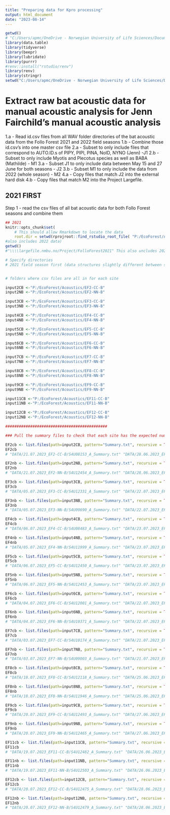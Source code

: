 ```yaml
---
title: "Preparing data for Kpro processing"
output: html_document
date: "2023-08-14"
---
```



```r
getwd()
# "C:/Users/apmc/OneDrive - Norwegian University of Life Sciences/Documents/1. PhD_Main/GitHub_link/EcoForest/EF"
library(data.table)
library(tidyverse)
library(beepr)
library(lubridate)
library(purrr)
#renv::install("rstudio/renv")
library(renv)
library(stringr)
setwd("C:/Users/apmc/OneDrive - Norwegian University of Life Sciences/Documents/1. PhD_Main/GitHub_link/EcoForest/EF")
```

# Extract raw bat acoustic data for manual acoustic analysis for Jenn Fairchild's manual acoustic analysis
1.a - Read id.csv files from all WAV folder directories of the bat acoustic data from the Follo Forest 2021 and 2022 field seasons 
1.b - Combine those id.csv's into one master csv file
2.a - Subset to only include files that correspond to AUTO.ID.s of PIPY, PIPI, PINA, NoID, NYNO (Jenn) -J1 
2.b - Subset to only include Myotis and Plecotus species as well as BABA (Mathilde) - M1 
3.a - Subset J1 to only include data between May 15 and 27 June for both seasons  - J2 
3.b - Subset M1 to only include the data from 2022 (whole season) - M2
4.a - Copy files that match J2 into the external hard disk 
4.b - Copy files that match M2 into the Project Largefile. 

## 2021 FIRST
Step 1 - read the csv files of all bat acoustic data for both Follo Forest seasons and combine them 
```r

## 2021 
knitr::opts_chunk$set(
    # This should allow Rmarkdown to locate the data
    root.dir = setwd(rprojroot::find_rstudio_root_file( "P:/EcoForest/Acoustics"))) 
#also includes 2022 data)
getwd()
#"\\\\largefile.nmbu.no/Project/FolloForest2021" This also uncludes 2022 data (sorry that is confusing)

# Specify directories
# 2021 field season first (data structures slightly different between seasons)


# folders where csv files are all in for each site

input2CB <-"P:/EcoForest/Acoustics/EF2-CC-B" 
input2NB <-"P:/EcoForest/Acoustics/EF2-NN-B" 

input3CB <-"P:/EcoForest/Acoustics/EF3-CC-B" 
input3NB <-"P:/EcoForest/Acoustics/EF3-NN-B" 

input4CB <-"P:/EcoForest/Acoustics/EF4-CC-B" 
input4NB <-"P:/EcoForest/Acoustics/EF4-NN-B" 

input5CB <-"P:/EcoForest/Acoustics/EF5-CC-B" 
input5NB <-"P:/EcoForest/Acoustics/EF5-NN-B" 

input6CB <-"P:/EcoForest/Acoustics/EF6-CC-B" 
input6NB <-"P:/EcoForest/Acoustics/EF6-NN-B" 

input7CB <-"P:/EcoForest/Acoustics/EF7-CC-B" 
input7NB <-"P:/EcoForest/Acoustics/EF7-NN-B" 

input8CB <-"P:/EcoForest/Acoustics/EF8-CC-B" 
input8NB <-"P:/EcoForest/Acoustics/EF8-NN-B" 

input9CB <-"P:/EcoForest/Acoustics/EF9-CC-B" 
input9NB <-"P:/EcoForest/Acoustics/EF9-NN-B" 

input11CB <-"P:/EcoForest/Acoustics/EF11-CC-B" 
input11NB <-"P:/EcoForest/Acoustics/EF11-NN-B" 

input12CB <-"P:/EcoForest/Acoustics/EF12-CC-B" 
input12NB <-"P:/EcoForest/Acoustics/EF12-NN-B" 

#############################################

### Pull the summary files to check that each site has the expected number of data collections and that the correct detector corresponds to the site. 

EF2cb <- list.files(path=input2CB, pattern="Summary.txt", recursive = TRUE)
EF2cb
# "DATA/21.07.2023_EF2-CC-B/S4U08153_A_Summary.txt" "DATA/28.06.2023_EF2-CC-B/S4U08153_A_Summary.txt"

EF2nb <- list.files(path=input2NB, pattern="Summary.txt", recursive = TRUE)
EF2nb
# "DATA/21.07.2023_EF2-NN-B/S4U12454_A_Summary.txt" "DATA/28.06.2023_EF2-NN-B/S4U12454_A_Summary.txt"

EF3cb <- list.files(path=input3CB, pattern="Summary.txt", recursive = TRUE)
EF3cb
# "DATA/05.07.2023_EF3-CC-B/S4U12331_A_Summary.txt" "DATA/22.07.2023_EF3-CC-B/S4U12331_A_Summary.txt"

EF3nb <- list.files(path=input3NB, pattern="Summary.txt", recursive = TRUE)
EF3nb
# "DATA/05.07.2023_EF3-NN-B/S4U09690_A_Summary.txt" "DATA/22.07.2023_EF3-NN-B/S4U09690_A_Summary.txt"

EF4cb <- list.files(path=input4CB, pattern="Summary.txt", recursive = TRUE)
EF4cb
# "DATA/06.07.2023_EF4-CC-B/S4U08483_A_Summary.txt" "DATA/23.07.2023_EF4-CC-B/S4U08483_A_Summary.txt"

EF4nb <- list.files(path=input4NB, pattern="Summary.txt", recursive = TRUE)
EF4nb
# "DATA/05.07.2023_EF4-NN-B/S4U11999_A_Summary.txt" "DATA/23.07.2023_EF4-NN-B/S4U11999_A_Summary.txt"

EF5cb <- list.files(path=input5CB, pattern="Summary.txt", recursive = TRUE)
EF5cb
# "DATA/06.07.2023_EF5-CC-B/S4U12450_A_Summary.txt" "DATA/23.07.2023_EF5-CC-B/S4U12450_A_Summary.txt"

EF5nb <- list.files(path=input5NB, pattern="Summary.txt", recursive = TRUE)
EF5nb
# "DATA/06.07.2023_EF5-NN-B/S4U12453_A_Summary.txt" "DATA/23.07.2023_EF5-NN-B/S4U12453_A_Summary.txt"

EF6cb <- list.files(path=input6CB, pattern="Summary.txt", recursive = TRUE)
EF6cb
# "DATA/04.07.2023_EF6-CC-B/S4U12001_A_Summary.txt" "DATA/22.07.2023_EF6-CC-B/S4U12001_A_Summary.txt"

EF6nb <- list.files(path=input6NB, pattern="Summary.txt", recursive = TRUE)
EF6nb
# "DATA/04.07.2023_EF6-NN-B/S4U10371_A_Summary.txt" "DATA/22.07.2023_EF6-NN-B/S4U10371_A_Summary.txt"

EF7cb <- list.files(path=input7CB, pattern="Summary.txt", recursive = TRUE)
EF7cb
# "DATA/03.07.2023_EF7-CC-B/S4U10174_A_Summary.txt" "DATA/21.07.2023_EF7-CC-B/S4U10174_A_Summary.txt"

EF7nb <- list.files(path=input7NB, pattern="Summary.txt", recursive = TRUE)
EF7nb
# "DATA/03.07.2023_EF7-NN-B/S4U09003_A_Summary.txt" "DATA/21.07.2023_EF7-NN-B/S4U09003_A_Summary.txt"

EF8cb <- list.files(path=input8CB, pattern="Summary.txt", recursive = TRUE)
EF8cb
# "DATA/18.07.2023_EF8-CC-B/S4U12118_A_Summary.txt" "DATA/25.06.2023_EF8-CC-B/S4U12118_A_Summary.txt"

EF8nb <- list.files(path=input8NB, pattern="Summary.txt", recursive = TRUE)
EF8nb
# "DATA/18.07.2023_EF8-NN-B/S4U11946_A_Summary.txt" "DATA/25.06.2023_EF8-NN-B/S4U11946_A_Summary.txt"

EF9cb <- list.files(path=input9CB, pattern="Summary.txt", recursive = TRUE)
EF9cb
# "DATA/20.07.2023_EF9-CC-B/S4U12493_A_Summary.txt" "DATA/27.06.2023_EF9-CC-B/S4U12493_A_Summary.txt"

EF9nb <- list.files(path=input9NB, pattern="Summary.txt", recursive = TRUE)
EF9nb
# "DATA/20.07.2023_EF9-NN-B/S4U12465_A_Summary.txt" "DATA/27.06.2023_EF9-NN-B/S4U12465_A_Summary.txt"

EF11cb <- list.files(path=input11CB, pattern="Summary.txt", recursive = TRUE)
EF11cb
# "DATA/19.07.2023_EF11-CC-B/S4U12482_A_Summary.txt" "DATA/26.06.2023_EF11-CC-B/S4U12482_A_Summary.txt"

EF11nb <- list.files(path=input11NB, pattern="Summary.txt", recursive = TRUE)
EF11nb
# "DATA/19.07.2023_EF11-NN-B/S4U12503_A_Summary.txt" "DATA/26.06.2023_EF11-NN-B/S4U12503_A_Summary.txt"

EF12cb <- list.files(path=input12CB, pattern="Summary.txt", recursive = TRUE)
EF12cb
# "DATA/20.07.2023_EF12-CC-B/S4U12475_A_Summary.txt" "DATA/28.06.2023_EF12-CC-B/S4U12475_A_Summary.txt"

EF12nb <- list.files(path=input12NB, pattern="Summary.txt", recursive = TRUE)
EF12nb
# "DATA/20.07.2023_EF12-NN-B/S4U12479_A_Summary.txt" "DATA/28.06.2023_EF12-NN-B/S4U12479_A_Summary.txt"



```

